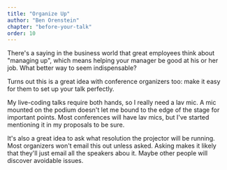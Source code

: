 ```yaml
---
title: "Organize Up"
author: "Ben Orenstein"
chapter: "before-your-talk"
order: 10
---
```


There's a saying in the business world that great employees think about "managing up", which means helping your manager be good at his or her job. What better way to seem indispensable?

Turns out this is a great idea with conference organizers too: make it easy for them to set up your talk perfectly.

My live-coding talks require both hands, so I really need a lav mic. A mic mounted on the podium doesn't let me bound to the edge of the stage for important points. Most conferences will have lav mics, but I've started mentioning it in my proposals to be sure.

It's also a great idea to ask what resolution the projector will be running. Most organizers won't email this out unless asked. Asking makes it likely that they'll just email all the speakers abou it. Maybe other people will discover avoidable issues.
